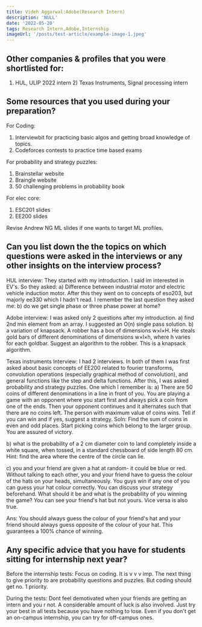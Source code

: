 ```yaml
---
title: Videh Aggarwal:Adobe(Research Intern)
description: 'NULL' 
date: '2022-05-20'
tags: Research Intern,Adobe,Internship
imageUrl: '/posts/test-article/example-image-1.jpeg'
---
```


## Other companies & profiles that you were shortlisted for:
1) HUL, ULIP 2022 intern    2) Texas Instruments, Signal processing intern

## Some resources that you used during your preparation?
For Coding:
1) Interviewbit for practicing basic algos and getting broad knowledge of topics.
2) Codeforces contests to practice time based exams

For probability and strategy puzzles:
1) Brainstellar website
2) Braingle website
3) 50 challenging problems in probability book

For elec core:
1) ESC201 slides
2) EE200 slides

Revise Andrew NG ML slides if one wants to target ML profiles.

## Can you list down the the topics on which questions were asked in the interviews or any other insights on the interview process?
HUL interview:
They started with my introduction. I said im interested in EV's. So they asked:
a) Difference between industrial motor and electric vehicle induction motor.
After this they went on to concepts of eso203, but majorly ee330 which I hadn't read. I remember the last question they asked me:
b) do we get single phase or three phase power at home?

Adobe interview:
I was asked only 2 questions after my introduction.
a) find 2nd min element from an array. I suggested an O(n) single pass solution.
b) a variation of knapsack. A robber has a box of dimensions w×l×H. He steals gold bars of different denominations of dimensions w×l×h, where h varies for each goldbar. Suggest an algorithm to the robber. This is a knapsack algorithm.

Texas instruments Interview:
I had 2 interviews. In both of them I was first asked about basic concepts of EE200 related to fourier transforms, convolution operations (especially graphical method of convolution), and general functions like the step and delta functions.
After this, I was asked probability and strategy puzzles. One which I remember is:
a) There are 50 coins of different denominations in a line in front of you. You are playing a game with an opponent where you start first and always pick a coin from one of the ends. Then your opponent continues and it alternates such that there are no coins left. The person with maximum value of coins wins. Tell if you can win and if yes, suggest a strategy.
Soln: Find the sum of coins in even and odd places. Start picking coins which belong to the  larger group. You are assured of victory.

b) what is the probability of a 2 cm diameter coin to land completely inside a white square, when tossed, in a standard chessboard of side length 80 cm.
Hint: find the area where the centre of the circle can lie.

c) you and your friend are given a hat at random- it could be blue or red. Without talking to each other, you and your friend have to guess the colour of the hats on your heads, simultaneously. You guys win if any one of you can guess your hat colour correctly. You can discuss your strategy beforehand. What should it be and what is the probability of you winning the game? You can see your friend's hat but not yours. Vice versa is also true.

Ans: You should always guess the colour of your friend's hat and your friend should always guess opposite of the colour of your hat. This guarantees a 100% chance of winning.

## Any specific advice that you have for students sitting for internship next year?
Before the internship tests:
Focus on coding. It is v v v imp. The next thing to give priority to are probability questions and puzzles. But coding should get no. 1 priority.

During the tests:
Dont feel demotivated when your friends are getting an intern and you r not. A considerable amount of luck is also involved. Just try your best in all tests because you have nothing to lose. Even if you don't get an on-campus internship, you can try for off-campus ones.

